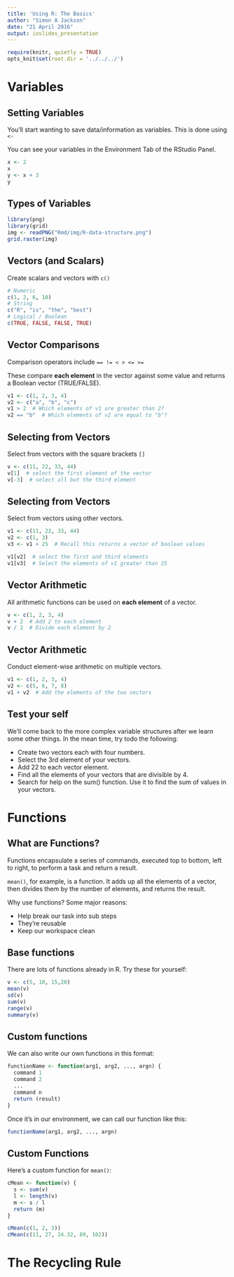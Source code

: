```yaml
---
title: 'Using R: The Basics'
author: "Simon A Jackson"
date: "21 April 2016"
output: ioslides_presentation
---
```


```r
require(knitr, quietly = TRUE)
opts_knit$set(root.dir = '../../../')
```

# Variables

## Setting Variables

You’ll start wanting to save data/information as variables. This is done using `<-`

You can see your variables in the Environment Tab of the RStudio Panel.

```r
x <- 2
x
y <- x + 3
y
```

## Types of Variables

```r
library(png)
library(grid)
img <- readPNG("Rmd/img/R-data-structure.png")
grid.raster(img)
```

## Vectors (and Scalars)

Create scalars and vectors with `c()`

```r
# Numeric
c(1, 2, 6, 10)
# String
c("R", "is", "the", "best")
# Logical / Boolean
c(TRUE, FALSE, FALSE, TRUE)
```

## Vector Comparisons

Comparison operators include `== != < > <= >=`

These compare **each element** in the vector against some value and returns a Boolean vector (TRUE/FALSE).

```r
v1 <- c(1, 2, 3, 4)
v2 <- c("a", "b", "c")
v1 > 2  # Which elements of v1 are greater than 2?
v2 == "b"  # Which elements of v2 are equal to "b"?
```

## Selecting from Vectors

Select from vectors with the square brackets `[]`

```r
v <- c(11, 22, 33, 44)
v[1]  # select the first element of the vector
v[-3]  # select all but the third element
```

## Selecting from Vectors

Select from vectors using other vectors.

```r
v1 <- c(11, 22, 33, 44)
v2 <- c(1, 3)
v3 <- v1 > 25  # Recall this returns a vector of boolean values

v1[v2]  # select the first and third elements
v1[v3]  # Select the elements of v1 greater than 25

```

## Vector Arithmetic

All arithmetic functions can be used on **each element** of a vector.

```r
v <- c(1, 2, 3, 4)
v + 2  # Add 2 to each element
v / 2  # Divide each element by 2
```

## Vector Arithmetic

Conduct element-wise arithmetic on multiple vectors.

```r
v1 <- c(1, 2, 3, 4)
v2 <- c(5, 6, 7, 8)
v1 + v2  # Add the elements of the two vectors
```

## Test your self

We'll come back to the more complex variable structures after we learn some other things. In the mean time, try todo the following:

- Create two vectors each with four numbers.
- Select the 3rd element of your vectors.
- Add 22 to each vector element.
- Find all the elements of your vectors that are divisible by 4.
- Search for help on the sum() function. Use it to find the sum of values in your vectors.

# Functions

## What are Functions?

Functions encapsulate a series of commands, executed top to bottom, left to right, to perform a task and return a result.

`mean()`, for example, is a function. It adds up all the elements of a vector, then divides them by the number of elements, and returns the result.

Why use functions? Some major reasons:

- Help break our task into sub steps
- They’re reusable
- Keep our workspace clean

## Base functions

There are lots of functions already in R. Try these for yourself:

```r
v <- c(5, 10, 15,20)
mean(v)
sd(v)
sum(v)
range(v)
summary(v)
```

## Custom functions

We can also write our own functions in this format:

```r
functionName <- function(arg1, arg2, ..., argn) {
  command 1
  command 2
  ...
  command n
  return (result)
}

```

Once it's in our environment, we can call our function like this:

```r
functionName(arg1, arg2, ..., argn)
```

## Custom Functions

Here's a custom function for `mean()`:

```r
cMean <- function(v) {
  s <- sum(v)
  l <- length(v)
  m <- s / l
  return (m)
}

cMean(c(1, 2, 3))
cMean(c(11, 27, 24.32, 89, 102))
```

# The Recycling Rule

